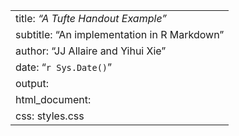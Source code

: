 ---
title: _"A Tufte Handout Example"_
subtitle: "An implementation in R Markdown"
author: "JJ Allaire and Yihui Xie"
date: "`r Sys.Date()`"
output:
  html_document:
    css: styles.css
---